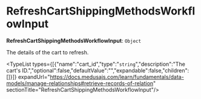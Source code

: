 
# RefreshCartShippingMethodsWorkflowInput

 **RefreshCartShippingMethodsWorkflowInput**: `Object`

The details of the cart to refresh.

<TypeList types={[{"name":"cart_id","type":"`string`","description":"The cart's ID.","optional":false,"defaultValue":"","expandable":false,"children":[]}]} expandUrl="https://docs.medusajs.com/learn/fundamentals/data-models/manage-relationships#retrieve-records-of-relation" sectionTitle="RefreshCartShippingMethodsWorkflowInput"/>
